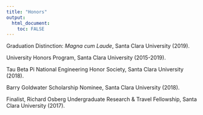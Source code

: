 ```yaml
---
title: "Honors"
output: 
  html_document:
    toc: FALSE
---
```


Graduation Distinction: *Magna cum Laude*, Santa Clara University (2019).

University Honors Program, Santa Clara University (2015-2019).

Tau Beta Pi National Engineering Honor Society, Santa Clara University (2018).

Barry Goldwater Scholarship Nominee, Santa Clara University (2018).

Finalist, Richard Osberg Undergraduate Research & Travel Fellowship, Santa Clara University (2017).
